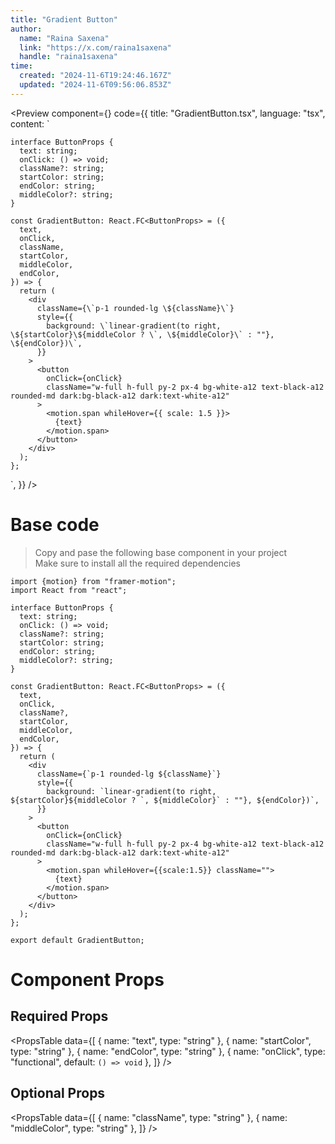 ```yaml
---
title: "Gradient Button"
author: 
  name: "Raina Saxena"
  link: "https://x.com/raina1saxena"
  handle: "raina1saxena"
time:
  created: "2024-11-6T19:24:46.167Z"
  updated: "2024-11-6T09:56:06.853Z"
---
```


<Preview 
  component={<GradientButtonPreview />}
  code={{
  title: "GradientButton.tsx",
  language: "tsx",
  content: `

    interface ButtonProps {
      text: string;
      onClick: () => void;
      className?: string;
      startColor: string;
      endColor: string;
      middleColor?: string;
    }

    const GradientButton: React.FC<ButtonProps> = ({
      text,
      onClick,
      className,
      startColor,
      middleColor,
      endColor,
    }) => {
      return (
        <div
          className={\`p-1 rounded-lg \${className}\`}
          style={{
            background: \`linear-gradient(to right, \${startColor}\${middleColor ? \`, \${middleColor}\` : ""}, \${endColor})\`,
          }}
        >
          <button
            onClick={onClick}
            className="w-full h-full py-2 px-4 bg-white-a12 text-black-a12 rounded-md dark:bg-black-a12 dark:text-white-a12"
          >
            <motion.span whileHover={{ scale: 1.5 }}>
              {text}
            </motion.span>
          </button>
        </div>
      );
    };

  `,
}}
/>

# Base code
> Copy and pase the following base component in your project\
> Make sure to install all the required dependencies

```tsx title="basic.tsx" showLineNumbers=true
import {motion} from "framer-motion";
import React from "react";

interface ButtonProps {
  text: string;
  onClick: () => void;
  className?: string;
  startColor: string;
  endColor: string;
  middleColor?: string;
}

const GradientButton: React.FC<ButtonProps> = ({
  text,
  onClick,
  className?,
  startColor,
  middleColor,
  endColor,
}) => {
  return (
    <div
      className={`p-1 rounded-lg ${className}`}
      style={{
        background: `linear-gradient(to right, ${startColor}${middleColor ? `, ${middleColor}` : ""}, ${endColor})`,
      }}
    >
      <button
        onClick={onClick}
        className="w-full h-full py-2 px-4 bg-white-a12 text-black-a12 rounded-md dark:bg-black-a12 dark:text-white-a12"
      >
        <motion.span whileHover={{scale:1.5}} className="">
          {text}
        </motion.span>
      </button>
    </div>
  );
};

export default GradientButton;
```

# Component Props
<div style={{marginTop: "2px", marginBottom: "4px"}}/>

## Required Props
<PropsTable data={[
  {
    name: "text",
    type: "string"
  },
  {
    name: "startColor",
    type: "string"
  },
  {
    name: "endColor",
    type: "string"
  },
  {
    name: "onClick",
    type: "functional",
    default: `() => void`
  },
]}
/>

## Optional Props
<PropsTable data={[
  {
    name: "className",
    type: "string"
  },
  {
    name: "middleColor",
    type: "string"
  },
]}
/>
